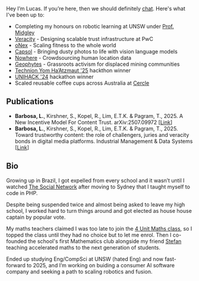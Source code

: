 Hey I’m Lucas. If you’re here, then we should definitely [chat](mailto:me@lbxa.net). Here's what I've been up to:

- Completing my honours on robotic learning at UNSW under [Prof. Midgley](https://www.unsw.edu.au/staff/will-midgley)
- [Veracity](https://www.pwc.com.au/services/artificial-intelligence/why-deepfakes-are-trust-infrastructure-problem.html) - Designing scalable trust infrastructure at PwC
- [oNex](http://onexhq.com) - Scaling fitness to the whole world
- [Capsol](https://capsol.ai) - Bringing dusty photos to life with vision language models
- [Nowhere](https://wherearepeople.com) - Crowdsourcing human location data
- [Geophytes](https://www.geophytes.com) - Grassroots activism for displaced mining communities
- [Technion Yom Ha’Atzmaut '25](https://www.instagram.com/p/DJXyeKxyNvL/?utm_source=ig_web_copy_link&igsh=MzRlODBiNWFlZA==) hackthon winner
- [UNIHACK '24](https://devpost.com/software/voxurf) hackathon winner
- Scaled reusable coffee cups across Australia at [Cercle](https://www.cercle.com.au/)

## Publications

- **Barbosa, L.**, Kirshner, S., Kopel, R., Lim, E.T.K. & Pagram, T., 2025. A New Incentive Model For Content Trust. arXiv:2507.09972 [[Link](https://arxiv.org/abs/2507.09972)]
- **Barbosa, L.**, Kirshner, S., Kopel, R., Lim, E.T.K. & Pagram, T., 2025. Toward trustworthy content: the role of challengers, juries and veracity bonds in digital media platforms. Industrial Management & Data Systems [[Link](https://www.emerald.com/insight/content/doi/10.1108/imds-11-2024-1177/full/html)]

## Bio

Growing up in Brazil, I got expelled from every school and it wasn’t until I watched [The Social Network](https://www.imdb.com/title/tt1285016/) after moving to Sydney that I taught myself to code in PHP.

Despite being suspended twice and almost being asked to leave my high school, I worked hard to turn things around and got elected as house house captain by popular vote.

My maths teachers claimed I was too late to join the [4 Unit Maths class](https://curriculum.nsw.edu.au/learning-areas/mathematics/mathematics-extension-2-11-12-2024/overview), so I topped the class until they had no choice but to let me enrol. Then I co-founded the school's first Mathematics club alongside my friend [Stefan](https://www.linkedin.com/in/%F0%9F%8C%B1-stefan-gazzana-17a102141/) teaching accelerated maths to the next generation of students.

Ended up studying Eng/CompSci at UNSW (hated Eng) and now fast-forward to 2025, and I’m working on buiding a consumer AI software company and seeking a path to scaling robotics and fusion.